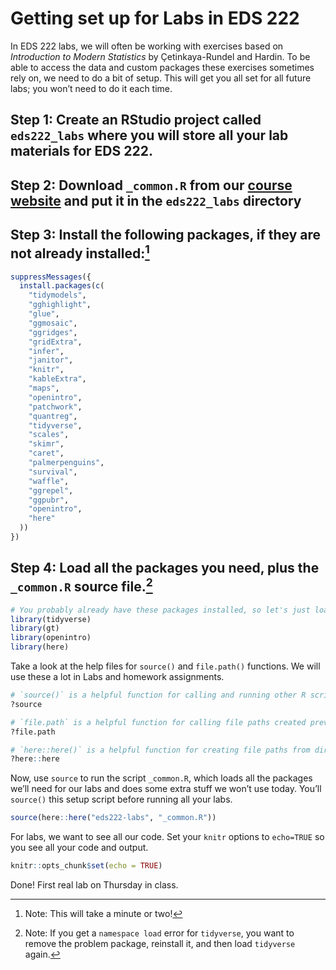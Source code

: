 # Getting set up for Labs in EDS 222

In EDS 222 labs, we will often be working with exercises based on *Introduction to Modern Statistics* by Çetinkaya-Rundel and Hardin. To be able to access the data and custom packages these exercises sometimes rely on, we need to do a bit of setup. This will get you all set for all future labs; you won't need to do it each time.

## Step 1: Create an RStudio project called `eds222_labs` where you will store all your lab materials for EDS 222. 

## Step 2: Download `_common.R` from our [course website](../labs/_common.R) and put it in the `eds222_labs` directory

## Step 3: Install the following packages, if they are not already installed:^[Note: This will take a minute or two!]

```r
suppressMessages({
  install.packages(c(
    "tidymodels",
    "gghighlight",
    "glue",
    "ggmosaic",
    "ggridges",
    "gridExtra",
    "infer",
    "janitor",
    "knitr",
    "kableExtra",
    "maps",
    "openintro",
    "patchwork",
    "quantreg",
    "tidyverse",
    "scales",
    "skimr",
    "caret",
    "palmerpenguins",
    "survival",
    "waffle",
    "ggrepel",
    "ggpubr",
    "openintro",
    "here"
  ))
})
```

## Step 4: Load all the packages you need, plus the `_common.R` source file.^[Note: If you get a `namespace load` error for `tidyverse`, you want to remove the problem package, reinstall it, and then load `tidyverse` again.]

```r

# You probably already have these packages installed, so let's just load them
library(tidyverse)
library(gt)
library(openintro)
library(here)
```

Take a look at the help files for `source()` and `file.path()` functions. We will use these a lot in Labs and homework assignments.

```r
# `source()` is a helpful function for calling and running other R scripts.
?source

# `file.path` is a helpful function for calling file paths created previously (especially if you store data on GDrive)
?file.path

# `here::here()` is a helpful function for creating file paths from directory and file names relative to your RStudio project
?here::here
```

Now, use `source` to run the script `_common.R`, which loads all the packages we'll need for our labs and does some extra stuff we won't use today. You'll `source()` this setup script before running all your labs.

```r
source(here::here("eds222-labs", "_common.R"))
```

For labs, we want to see all our code. Set your `knitr` options to `echo=TRUE` so you see all your code and output.

```r
knitr::opts_chunk$set(echo = TRUE)
```

Done! First real lab on Thursday in class. 

